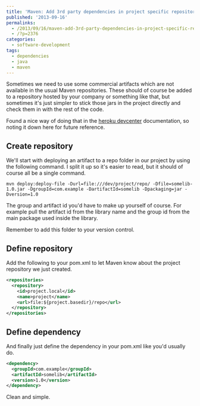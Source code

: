 ---
title: 'Maven: Add 3rd party dependencies in project specific repository'
published: '2013-09-16'
permalinks:
  - /2013/09/16/maven-add-3rd-party-dependencies-in-project-specific-repository/
  - /?p=2376
categories:
  - software-development
tags:
  - dependencies
  - java
  - maven
---

Sometimes we need to use some commercial artifacts which are not available in the usual Maven repositories. These should of course be added to a repository hosted by your company or something like that, but sometimes it's just simpler to stick those jars in the project directly and check them in with the rest of the code.

Found a nice way of doing that in the [heroku devcenter](https://devcenter.heroku.com/articles/local-maven-dependencies) documentation, so noting it down here for future reference.

## Create repository

We'll start with deploying an artifact to a repo folder in our project by using the following command. I split it up so it's easier to read, but it should of course all be a single command.

```dos
mvn deploy:deploy-file -Durl=file:///dev/project/repo/ -Dfile=somelib-1.0.jar -DgroupId=com.example -DartifactId=somelib -Dpackaging=jar -Dversion=1.0
```

The group and artifact id you'd have to make up yourself of course. For example pull the artifact id from the library name and the group id from the main package used inside the library.

Remember to add this folder to your version control.

## Define repository

Add the following to your pom.xml to let Maven know about the project repository we just created.

```xml
<repositories>
  <repository>
    <id>project.local</id>
    <name>project</name>
    <url>file:${project.basedir}/repo</url>
  </repository>
</repositories>
```

## Define dependency

And finally just define the dependency in your pom.xml like you'd usually do.

```xml
<dependency>
  <groupId>com.example</groupId>
  <artifactId>somelib</artifactId>
  <version>1.0</version>
</dependency>
```

Clean and simple.

